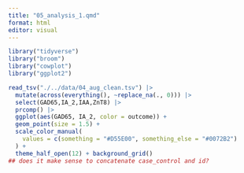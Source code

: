 ```yaml
---
title: "05_analysis_1.qmd"
format: html
editor: visual
---
```


```r
library("tidyverse")
library("broom")
library("cowplot")
library("ggplot2")
```

```r
read_tsv("./../data/04_aug_clean.tsv") |>
  mutate(across(everything(), ~replace_na(., 0))) |>
  select(GAD65,IA_2,IAA,ZnT8) |>
  prcomp() |>
  ggplot(aes(GAD65, IA_2, color = outcome)) + 
  geom_point(size = 1.5) +
  scale_color_manual(
    values = c(something = "#D55E00", something_else = "#0072B2")
  ) +
  theme_half_open(12) + background_grid()
## does it make sense to concatenate case_control and id?
```
